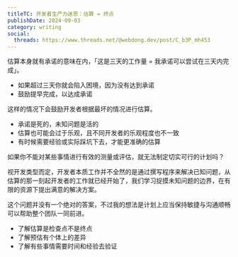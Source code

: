 ```yaml
---
titleTC: 开发者生产力迷思：估算 = 终点
publishDate: 2024-09-03
category: writing
social:
  threads: https://www.threads.net/@webdong.dev/post/C_b3P_mh453
---
```


估算本身就有承诺的意味在内，「这是三天的工作量 = 我承诺可以尝试在三天内完成」。

- 如果超过三天你就会陷入困境，因为没有达到承诺
- 鼓励提早完成，以达成承诺

这样的情况下会鼓励开发者根据最坏的情况进行估算。

- 承诺是死的，未知问题是活的
- 估算也可能会过于乐观，且不同开发者的乐观程度也不一致
- 有时候需要经验或实际踩坑下去，才能更准确的估算

如果你不能对某些事情进行有效的测量或评估，就无法制定切实可行的计划吗？

视开发类型而定，开发者本质工作并不全然的是通过撰写程序来解决已知问题，从估算的那一刻起开发者的工作就已经开始了，我们学习捉摸未知问题的边界，在有限的资源下提出满意的解决方案。

这个问题并没有一个绝对的答案，不过我的想法是计划上应当保持敏捷与沟通顺畅可以帮助整个团队一同前进。

- 了解估算是检查点不是终点
- 了解预估有个体上的差异
- 了解有些事情需要时间和经验去验证
